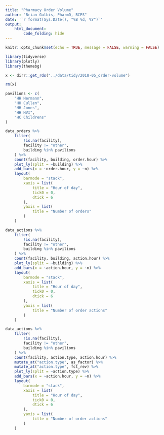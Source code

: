 ```yaml
---
title: "Pharmacy Order Volume"
author: "Brian Gulbis, PharmD, BCPS"
date: '`r format(Sys.Date(), "%B %d, %Y")`'
output: 
    html_document:
        code_folding: hide
---
```


```r
knitr::opts_chunk$set(echo = TRUE, message = FALSE, warning = FALSE)
```

```r
library(tidyverse)
library(plotly)
library(themebg)

x <- dirr::get_rds("../data/tidy/2018-05_order-volume")

rm(x)

pavilions <- c(
    "HH Hermann",
    "HH Cullen",
    "HH Jones",
    "HH HVI",
    "HC Childrens"
)

```

```r
data_orders %>%
    filter(
        !is.na(facility),
        facility != "other",
        building %in% pavilions
    ) %>%
    count(facility, building, order.hour) %>%
    plot_ly(split = ~building) %>%
    add_bars(x = ~order.hour, y = ~n) %>%
    layout(
        barmode = "stack",
        xaxis = list(
            title = "Hour of day",
            tick0 = 0,
            dtick = 6
        ),
        yaxis = list(
            title = "Number of orders"
        )
    )

```

```r
data_actions %>%
    filter(
        !is.na(facility),
        facility != "other",
        building %in% pavilions
    ) %>%
    count(facility, building, action.hour) %>%
    plot_ly(split = ~building) %>%
    add_bars(x = ~action.hour, y = ~n) %>%
    layout(
        barmode = "stack",
        xaxis = list(
            title = "Hour of day",
            tick0 = 0,
            dtick = 6
        ),
        yaxis = list(
            title = "Number of order actions"
        )
    )
```

```r
data_actions %>%
    filter(
        !is.na(facility),
        facility != "other",
        building %in% pavilions
    ) %>%
    count(facility, action.type, action.hour) %>%
    mutate_at("action.type", as_factor) %>%
    mutate_at("action.type", fct_rev) %>%
    plot_ly(split = ~action.type) %>%
    add_bars(x = ~action.hour, y = ~n) %>%
    layout(
        barmode = "stack",
        xaxis = list(
            title = "Hour of day",
            tick0 = 0,
            dtick = 6
        ),
        yaxis = list(
            title = "Number of order actions"
        )
    )
```

